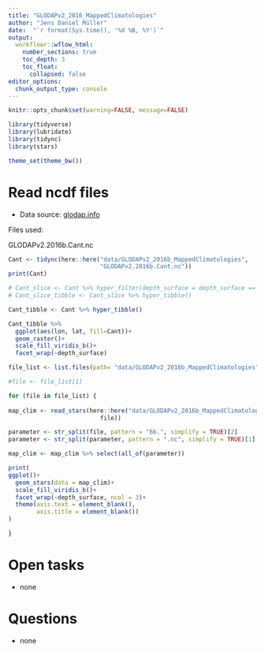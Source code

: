 ```yaml
---
title: "GLODAPv2_2016_MappedClimatologies"
author: "Jens Daniel Müller"
date:  "`r format(Sys.time(), '%d %B, %Y')`"
output: 
  workflowr::wflow_html:
    number_sections: true
    toc_depth: 3
    toc_float:
      collapsed: false
editor_options:
  chunk_output_type: console
---
```


```r
knitr::opts_chunk$set(warning=FALSE, message=FALSE)
```

```r
library(tidyverse)
library(lubridate)
library(tidync)
library(stars)
```


```r
theme_set(theme_bw())
```

# Read ncdf files

- Data source: [glodap.info](https://www.glodap.info/)

Files used:

GLODAPv2.2016b.Cant.nc

```r

Cant <- tidync(here::here("data/GLODAPv2_2016b_MappedClimatologies",
                          "GLODAPv2.2016b.Cant.nc"))
print(Cant)

# Cant_slice <- Cant %>% hyper_filter(depth_surface = depth_surface == 20)
# Cant_slice_tibble <- Cant_slice %>% hyper_tibble()

Cant_tibble <- Cant %>% hyper_tibble()

Cant_tibble %>% 
  ggplot(aes(lon, lat, fill=Cant))+
  geom_raster()+
  scale_fill_viridis_b()+
  facet_wrap(~depth_surface)

```

```r

file_list <- list.files(path= "data/GLODAPv2_2016b_MappedClimatologies", pattern = "*.nc")

#file <- file_list[1]

for (file in file_list) {
 
map_clim <- read_stars(here::here("data/GLODAPv2_2016b_MappedClimatologies",
                          file))

parameter <- str_split(file, pattern = "6b.", simplify = TRUE)[2]
parameter <- str_split(parameter, pattern = ".nc", simplify = TRUE)[1]

map_clim <- map_clim %>% select(all_of(parameter))

print(
ggplot()+
  geom_stars(data = map_clim)+
  scale_fill_viridis_b()+
  facet_wrap(~depth_surface, ncol = 3)+
  theme(axis.text = element_blank(),
        axis.title = element_blank())
)

}

```

# Open tasks

- none

# Questions

- none
